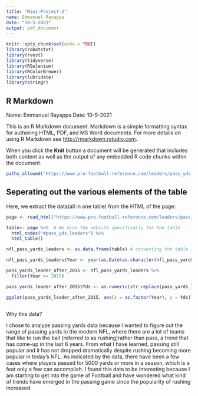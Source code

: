 ---
title: "Mini-Project-2"
name: Emmanuel Rayappa
date: "10-5-2021"
output: pdf_document
---

```{r setup, include=FALSE}
knitr::opts_chunk$set(echo = TRUE)
library(robotstxt)
library(rvest)
library(tidyverse)
library(RSelenium)
library(RColorBrewer)
library(lubridate)
library(stringr)
```

## R Markdown
Name: Emmanuel Rayappa
Date: 10-5-2021

This is an R Markdown document. Markdown is a simple formatting syntax for authoring HTML, PDF, and MS Word documents. For more details on using R Markdown see <http://rmarkdown.rstudio.com>.

When you click the **Knit** button a document will be generated that includes both content as well as the output of any embedded R code chunks within the document.

```{r}
paths_allowed("https://www.pro-football-reference.com/leaders/pass_yds_single_season.htm") # checking to make sure that the website can have scrapping done on it. Since it return "True", this means the website can be scrapped.
```

## Seperating out the various elements of the table

Here, we extract the data(all in one table) from the HTML of the page:

```{r}
page <- read_html("https://www.pro-football-reference.com/leaders/pass_yds_single_season.htm")

table<- page %>%  # We mine the website specifically for the table
  html_nodes("#pass_yds_leaders") %>%
  html_table()

nfl_pass_yards_leaders <- as.data.frame(table) # converting the table into a readable data set

nfl_pass_yards_leaders$Year <- year(as.Date(as.character(nfl_pass_yards_leaders$Year), format = "%Y" )) #Converting the Year to a int. 

pass_yards_leader_after_2015 <- nfl_pass_yards_leaders %>%
  filter(Year >= 2015)

pass_yards_leader_after_2015$Yds <- as.numeric(str_replace(pass_yards_leader_after_2015$Yds,',','')) #converting the years in the data to numbers. Will use it for plotting later.

ggplot(pass_yards_leader_after_2015, aes(x = as.factor(Year), y = Yds)) + geom_violin(aes(fill = as.factor(Year)), draw_quantiles = c(.25, .50,.75))+xlab("Year")+ylab("Yards") + scale_color_manual(values = cols, aesthetics = c("colour")) 



```

Why this data? 

I chose to analyze passing yards data because I wanted to figure out the range of passing yards in the modern NFL, where there are a lot of teams that like to run the ball (referred to as rushing)rather than pass, a trend that has come-up in the last 6 years. From what I have learned, passing still popular and it has not dropped dramatically despite rushing becoming more popular in today's NFL. As indicated by the data, there have been a few cases where players passed for 5000 yards or more in a season, which is a feat only a few can accomplish. I found this data to be interesting because I am starting to get into the game of Football and have wondered what kind of trends have emerged in the passing game since the popularity of rushing increased. 
